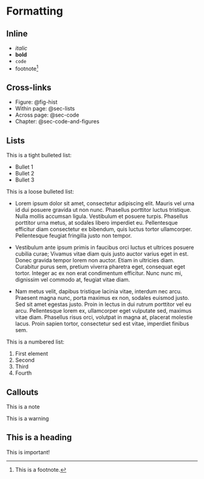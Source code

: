 # Formatting

## Inline

-   *italic*
-   **bold**
-   `code`
-   footnote[^formatting-1]

[^formatting-1]: This is a footnote.

## Cross-links

-   Figure: @fig-hist
-   Within page: @sec-lists
-   Across page: @sec-code
-   Chapter: @sec-code-and-figures

## Lists {#sec-lists}

This is a tight bulleted list:

-   Bullet 1
-   Bullet 2
-   Bullet 3

This is a loose bulleted list:

-   Lorem ipsum dolor sit amet, consectetur adipiscing elit.
    Mauris vel urna id dui posuere gravida ut non nunc.
    Phasellus porttitor luctus tristique.
    Nulla mollis accumsan ligula.
    Vestibulum et posuere turpis.
    Phasellus porttitor urna metus, at sodales libero imperdiet eu.
    Pellentesque efficitur diam consectetur ex bibendum, quis luctus tortor ullamcorper.
    Pellentesque feugiat fringilla justo non tempor.

-   Vestibulum ante ipsum primis in faucibus orci luctus et ultrices posuere cubilia curae; Vivamus vitae diam quis justo auctor varius eget in est.
    Donec gravida tempor lorem non auctor.
    Etiam in ultricies diam.
    Curabitur purus sem, pretium viverra pharetra eget, consequat eget tortor.
    Integer ac ex non erat condimentum efficitur.
    Nunc nunc mi, dignissim vel commodo at, feugiat vitae diam.

-   Nam metus velit, dapibus tristique lacinia vitae, interdum nec arcu.
    Praesent magna nunc, porta maximus ex non, sodales euismod justo.
    Sed sit amet egestas justo.
    Proin in lectus in dui rutrum porttitor vel eu arcu.
    Pellentesque lorem ex, ullamcorper eget vulputate sed, maximus vitae diam.
    Phasellus risus orci, volutpat in magna at, placerat molestie lacus.
    Proin sapien tortor, consectetur sed est vitae, imperdiet finibus sem.

This is a numbered list:

1.  First element
2.  Second
3.  Third
4.  Fourth

## Callouts

::: callout-note
This is a note
:::

::: callout-warning
This is a warning
:::

::: callout-important
## This is a heading

This is important!
:::
